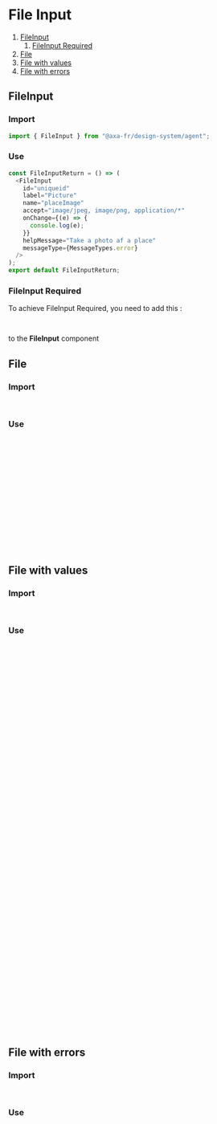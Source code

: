 
# File Input

1. [FileInput](#fileinput)
   1. [FileInput Required](#fileinput-required)
2. [File](#file)
3. [File with values](#file-with-values)
4. [File with errors](#file-with-errors)

<Meta of={FileInputStories} />

## FileInput

### Import

```javascript
import { FileInput } from "@axa-fr/design-system/agent";
```

### Use

```javascript
const FileInputReturn = () => (
  <FileInput
    id="uniqueid"
    label="Picture"
    name="placeImage"
    accept="image/jpeg, image/png, application/*"
    onChange={(e) => {
      console.log(e);
    }}
    helpMessage="Take a photo af a place"
    messageType={MessageTypes.error}
  />
);
export default FileInputReturn;
```

<Canvas of={FileInputStories.FileInputStory} />

<ArgsTable story="File" />

### FileInput Required

To achieve FileInput Required, you need to add this :

```javascript
classModifier = "required";
```

to the **FileInput** component

## File

### Import

```javascript
import { File } from "@axa-fr/design-system/agent";
```

### Use

```javascript
const fileReturn = () => (
  <form className="af-form" name="myform">
    <File
      id="uniqueid"
      name="placeImage"
      accept="image/jpeg, image/png, application/*"
      onChange={(e) => {
        console.log(e);
      }}
      label="Browse"
      icon="open"
    />
  </form>
);
export default fileReturn;
```

<Canvas of={FileInputStories.FileStory} />

## File with values

### Import

```javascript
import { File, FileTable, HelpMessage } from "@axa-fr/design-system/agent";
```

### Use

```javascript
const values = [
  {
    id: "000003",
    file: {
      name: "error-file.jpg",
      size: 100,
      preview: "https://via.placeholder.com/150Cx50",
      type: "image",
    },
  },
  {
    id: "000004",
    file: {
      name: "fichier.png",
      size: 100,
      preview: "https://via.placeholder.com/150Cx50",
      type: "image",
    },
  },
  {
    id: "000005",
    file: {
      name: "fichier.csv",
      size: 100,
      preview: "https://via.placeholder.com/150Cx50",
    },
  },
];

const FileWithValues = () => (
  <form className="af-form" name="myform">
    <File
      id="uniqueid"
      name="placeImage"
      accept="image/jpeg, image/png, application/*"
      onChange={() => {
        console.log("your function");
      }}
      label="Browse"
      icon="open"
    />
    <FileTable
      errors={[]}
      values={values}
      onClick={(e) => {
        console.log(e);
      }}
    />
    <HelpMessage message="Enter the place name, ex : Webcenter" />
  </form>
);
export default FileWithValues;
```

<Canvas of={FileInputStories.FileWithValuesStory} />

## File with errors

### Import

```javascript
import { File, FileTable, HelpMessage } from "@axa-fr/design-system/agent";
```

### Use

```javascript
const values = [
  {
    id: "000003",
    file: {
      name: "error-file.jpg",
      size: 100,
      preview: "https://via.placeholder.com/150Cx50",
      type: "image",
    },
  },
  {
    id: "000004",
    file: {
      name: "fichier.png",
      size: 100,
      preview: "https://via.placeholder.com/150Cx50",
      type: "image",
    },
  },
  {
    id: "000005",
    file: {
      name: "fichier.csv",
      size: 100,
      preview: "https://via.placeholder.com/150Cx50",
    },
  },
];

let errors = [
  {
    id: "000003",
    file: {
      name: "error-file.jpg",
      size: 100,
      preview: "https://via.placeholder.com/150Cx50",
    },
  },
  {
    id: "000004",
    file: {
      name: "fichier.png",
      size: 100,
      preview: "https://via.placeholder.com/150Cx50",
    },
  },
  {
    id: "000005",
    file: {
      name: "fichier.csv",
      size: 100,
      preview: "https://via.placeholder.com/150Cx50",
    },
  },
];

const FileWithErrors = () => (
  <form className="af-form" name="myform">
    <div className="col-md-4">
      <File
        id="uniqueid"
        name="placeImage"
        accept="image/jpeg, image/png, application/*"
        multiple={false}
        label="Browse"
        icon="open"
        onChange={(e) => e}
      />
      <HelpMessage message="Enter the place name, ex : Webcenter" />
      <FileTable
        errors={errors}
        values={values}
        onClick={(e) => {
          console.log(e);
        }}
      />
    </div>
  </form>
);
export default FileWithErrors;
```

<Canvas of={FileInputStories.FileWithErrorsStory} />
